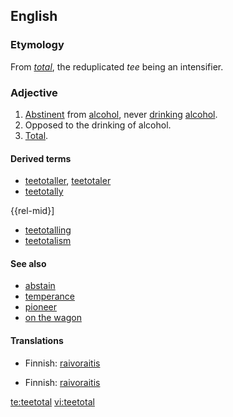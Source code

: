 ==English==

===Etymology===
From ''[[total]]'', the reduplicated ''tee'' being an intensifier.

===Adjective===
{{en-adj}}

# [[abstinent|Abstinent]] from [[alcohol]], never [[drink]]ing [[alcohol]].
# Opposed to the drinking of alcohol.
# [[total|Total]].

====Derived terms====
{{rel-top|terms derived from teetotal}}
* [[teetotaller]], [[teetotaler]]
* [[teetotally]]
{{rel-mid}]
* [[teetotalling]]
* [[teetotalism]]
{{rel-bottom}}

====See also====
* [[abstain]]
* [[temperance]]
* [[pioneer]]
* [[on the wagon]]

====Translations====
{{trans-top|abstinent from alcohol}}
* Finnish: [[raivoraitis]]
{{trans-mid}}
{{trans-bottom}}

{{trans-top|opposed to the drinking of alcohol}}
* Finnish: [[raivoraitis]]
{{trans-mid}}
{{trans-bottom}}

{{trans-top|total}}
{{trans-mid}}
{{trans-bottom}}

[[te:teetotal]]
[[vi:teetotal]]